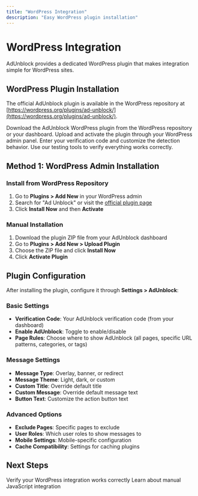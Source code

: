 ```yaml
---
title: "WordPress Integration"
description: "Easy WordPress plugin installation"
---
```


# WordPress Integration

AdUnblock provides a dedicated WordPress plugin that makes integration simple for WordPress sites.

## WordPress Plugin Installation

The official AdUnblock plugin is available in the WordPress repository at [https://wordpress.org/plugins/ad-unblock/](https://wordpress.org/plugins/ad-unblock/).

<Steps>
  <Step title="Download Plugin">
    Download the AdUnblock WordPress plugin from the WordPress repository or your dashboard.
  </Step>
  <Step title="Install Plugin">
    Upload and activate the plugin through your WordPress admin panel.
  </Step>
  <Step title="Configure Settings">
    Enter your verification code and customize the detection behavior.
  </Step>
  <Step title="Test Implementation">
    Use our testing tools to verify everything works correctly.
  </Step>
</Steps>

## Method 1: WordPress Admin Installation

### Install from WordPress Repository

1. Go to **Plugins > Add New** in your WordPress admin
2. Search for "Ad Unblock" or visit the [official plugin page](https://wordpress.org/plugins/ad-unblock/)
3. Click **Install Now** and then **Activate**

### Manual Installation

1. Download the plugin ZIP file from your AdUnblock dashboard
2. Go to **Plugins > Add New > Upload Plugin**
3. Choose the ZIP file and click **Install Now**
4. Click **Activate Plugin**

## Plugin Configuration

After installing the plugin, configure it through **Settings > AdUnblock**:

### Basic Settings

- **Verification Code**: Your AdUnblock verification code (from your dashboard)
- **Enable AdUnblock**: Toggle to enable/disable
- **Page Rules**: Choose where to show AdUnblock (all pages, specific URL patterns, categories, or tags)

### Message Settings

- **Message Type**: Overlay, banner, or redirect
- **Message Theme**: Light, dark, or custom
- **Custom Title**: Override default title
- **Custom Message**: Override default message text
- **Button Text**: Customize the action button text

### Advanced Options

- **Exclude Pages**: Specific pages to exclude
- **User Roles**: Which user roles to show messages to
- **Mobile Settings**: Mobile-specific configuration
- **Cache Compatibility**: Settings for caching plugins

## Next Steps

<CardGroup cols={2}>
  <Card
    title="Test Implementation"
    icon="flask"
    href="/guides/test-with-chrome-extension"
  >
    Verify your WordPress integration works correctly
  </Card>
  <Card
    title="JavaScript Integration"
    icon="js"
    href="/guides/html-javascript"
  >
    Learn about manual JavaScript integration
  </Card>
</CardGroup>
